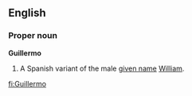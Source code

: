 ==English==

===Proper noun===
'''Guillermo'''
# A Spanish variant of the male [[given name]] [[William]].

[[fi:Guillermo]]